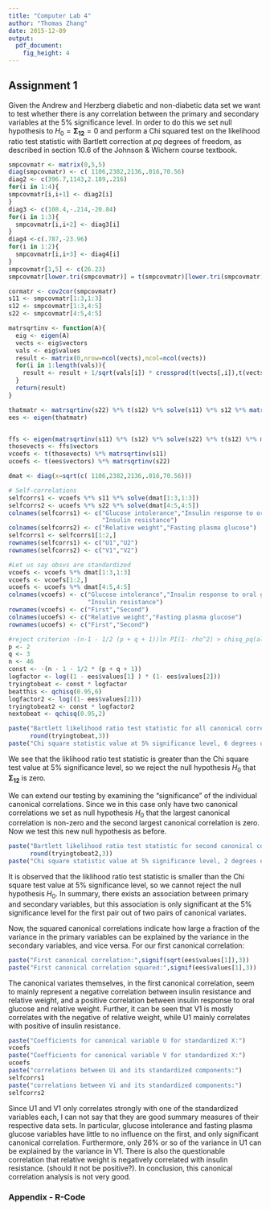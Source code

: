```yaml
---
title: "Computer Lab 4"
author: "Thomas Zhang"
date: 2015-12-09
output: 
  pdf_document: 
    fig_height: 4
---
```


## Assignment 1

Given the Andrew and Herzberg diabetic and non-diabetic data set we want to test whether there is any correlation between the primary and secondary variables at the 5% significance level. In order to do this we set null hypothesis to $H_{0} = \mathbf{\Sigma_{12}} = 0$ and perform a Chi squared test on the likelihood ratio test statistic with Bartlett correction at $pq$ degrees of freedom, as described in section 10.6 of the Johnson & Wichern course textbook.

```r
smpcovmatr <- matrix(0,5,5)
diag(smpcovmatr) <- c( 1106,2382,2136,.016,70.56)
diag2 <- c(396.7,1143,2.189,.216)
for(i in 1:4){
smpcovmatr[i,i+1] <- diag2[i]
}
diag3 <- c(108.4,-.214,-20.84)
for(i in 1:3){
  smpcovmatr[i,i+2] <- diag3[i]
}
diag4 <-c(.787,-23.96)
for(i in 1:2){
  smpcovmatr[i,i+3] <- diag4[i]
}
smpcovmatr[1,5] <- c(26.23)
smpcovmatr[lower.tri(smpcovmatr)] = t(smpcovmatr)[lower.tri(smpcovmatr)]

cormatr <- cov2cor(smpcovmatr)
s11 <- smpcovmatr[1:3,1:3]
s12 <- smpcovmatr[1:3,4:5]
s22 <- smpcovmatr[4:5,4:5]

matrsqrtinv <- function(A){
  eig <- eigen(A)
  vects <- eig$vectors
  vals <- eig$values
  result <- matrix(0,nrow=ncol(vects),ncol=ncol(vects))
  for(i in 1:length(vals)){
    result <- result + 1/sqrt(vals[i]) * crossprod(t(vects[,i]),t(vects[,i]))
  }
  return(result)
}

thatmatr <- matrsqrtinv(s22) %*% t(s12) %*% solve(s11) %*% s12 %*% matrsqrtinv(s22)
ees <- eigen(thatmatr)


ffs <- eigen(matrsqrtinv(s11) %*% (s12) %*% solve(s22) %*% t(s12) %*% matrsqrtinv(s11))
thosevects <- ffs$vectors
vcoefs <- t(thosevects) %*% matrsqrtinv(s11)
ucoefs <- t(ees$vectors) %*% matrsqrtinv(s22)

dmat <- diag(x=sqrt(c( 1106,2382,2136,.016,70.56)))

# Self-correlations
selfcorrs1 <- vcoefs %*% s11 %*% solve(dmat[1:3,1:3])
selfcorrs2 <- ucoefs %*% s22 %*% solve(dmat[4:5,4:5])
colnames(selfcorrs1) <- c("Glucose intolerance","Insulin response to oral glucose",
                          "Insulin resistance")
colnames(selfcorrs2) <- c("Relative weight","Fasting plasma glucose")
selfcorrs1 <- selfcorrs1[1:2,]
rownames(selfcorrs1) <- c("U1","U2")
rownames(selfcorrs2) <- c("V1","V2")

#Let us say obsvs are standardized
vcoefs <- vcoefs %*% dmat[1:3,1:3]
vcoefs <- vcoefs[1:2,]
ucoefs <- ucoefs %*% dmat[4:5,4:5]
colnames(vcoefs) <- c("Glucose intolerance","Insulin response to oral glucose",
                      "Insulin resistance")
rownames(vcoefs) <- c("First","Second")
colnames(ucoefs) <- c("Relative weight","Fasting plasma glucose")
rownames(ucoefs) <- c("First","Second")

#reject criterion -(n-1 - 1/2 (p + q + 1))ln PI(1- rho^2) > chisq_pq(alpha)
p <- 2
q <- 3
n <- 46
const <- -(n - 1 - 1/2 * (p + q + 1))
logfactor <- log((1 - ees$values[1] ) * (1- ees$values[2]))
tryingtobeat <- const * logfactor
beatthis <- qchisq(0.95,6)
logfactor2 <- log((1- ees$values[2]))
tryingtobeat2 <- const * logfactor2
nextobeat <- qchisq(0.95,2)
```

```r
paste("Bartlett likelihood ratio test statistic for all canonical correlations zero:",
      round(tryingtobeat,3))
paste("Chi square statistic value at 5% significance level, 6 degrees of freedom:",round(beatthis,3))
```

We see that the liklihood ratio test statistic is greater than the Chi square test value at 5% significance level, so we reject the null hypothesis $H_{0}$ that $\mathbf{\Sigma_{12}}$ is zero.

We can extend our testing by examining the "significance" of the individual canonical correlations. Since we in this case only have two canonical correlations we set as null hypothesis $H_{0}$ that the largest canonical correlation is non-zero and the second largest canonical correlation is zero. Now we test this new null hypothesis as before.

```r
paste("Bartlett likelihood ratio test statistic for second canonical correlation zero:",
      round(tryingtobeat2,3))
paste("Chi square statistic value at 5% significance level, 2 degrees of freedom:",round(nextobeat,3))
```

It is observed that the liklihood ratio test statistic is smaller than the Chi square test value at 5% significance level, so we cannot reject the null hypothesis $H_{0}$. In summary, there exists an association between primary and secondary variables, but this association is only significant at the 5% significance level for the first pair out of two pairs of canonical variates.

Now, the squared canonical correlations indicate how large a fraction of the variance in the primary variables can be explained by the variance in the secondary variables, and vice versa. For our first canonical correlation:

```r
paste("First canonical correlation:",signif(sqrt(ees$values[1]),3))
paste("First canonical correlation squared:",signif(ees$values[1],3))

```

The canonical variates themselves, in the first canonical correlation, seem to mainly represent a negative correlation between insulin resistance and relative weight, and a positive correlation between insulin response to oral glucose and relative weight. Further, it can be seen that V1 is mostly correlates with the negative of relative weight, while U1 mainly correlates with positive of insulin resistance.

```r
paste("Coefficients for canonical variable U for standardized X:")
vcoefs
paste("Coefficients for canonical variable V for standardized X:")
ucoefs
paste("correlations between Ui and its standardized components:")
selfcorrs1
paste("correlations between Vi and its standardized components:")
selfcorrs2
```

Since U1 and V1 only correlates strongly with one of the standardized variables each, I can not say that they are good summary measures of their respective data sets. In particular, glucose intolerance and fasting plasma glucose variables have little to no influence on the first, and only significant canonical correlation. Furthermore, only 26% or so of the variance in U1 can be explained by the variance in V1. There is also the questionable correlation that relative weight is negatively correlated with insulin resistance. (should it not be positive?). In conclusion, this canonical correlation analysis is not very good.


### Appendix - R-Code
```r
```
